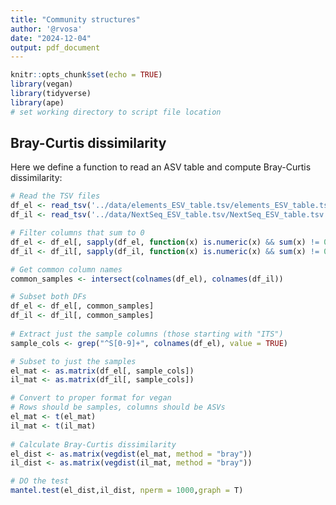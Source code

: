 ---
title: "Community structures"
author: '@rvosa'
date: "2024-12-04"
output: pdf_document
---

```{r setup, include=FALSE}
knitr::opts_chunk$set(echo = TRUE)
library(vegan)
library(tidyverse)
library(ape)
# set working directory to script file location
```

## Bray-Curtis dissimilarity

Here we define a function to read an ASV table and compute Bray-Curtis 
dissimilarity:

```{r distances}
# Read the TSV files
df_el <- read_tsv('../data/elements_ESV_table.tsv/elements_ESV_table.tsv')
df_il <- read_tsv('../data/NextSeq_ESV_table.tsv/NextSeq_ESV_table.tsv')

# Filter columns that sum to 0
df_el <- df_el[, sapply(df_el, function(x) is.numeric(x) && sum(x) != 0)]
df_il <- df_il[, sapply(df_il, function(x) is.numeric(x) && sum(x) != 0)]

# Get common column names
common_samples <- intersect(colnames(df_el), colnames(df_il))

# Subset both DFs
df_el <- df_el[, common_samples]
df_il <- df_il[, common_samples]
  
# Extract just the sample columns (those starting with "ITS")
sample_cols <- grep("^S[0-9]+", colnames(df_el), value = TRUE)

# Subset to just the samples
el_mat <- as.matrix(df_el[, sample_cols])
il_mat <- as.matrix(df_il[, sample_cols])

# Convert to proper format for vegan
# Rows should be samples, columns should be ASVs
el_mat <- t(el_mat)
il_mat <- t(il_mat)
  
# Calculate Bray-Curtis dissimilarity
el_dist <- as.matrix(vegdist(el_mat, method = "bray"))
il_dist <- as.matrix(vegdist(il_mat, method = "bray"))

# DO the test
mantel.test(el_dist,il_dist, nperm = 1000,graph = T)
```


